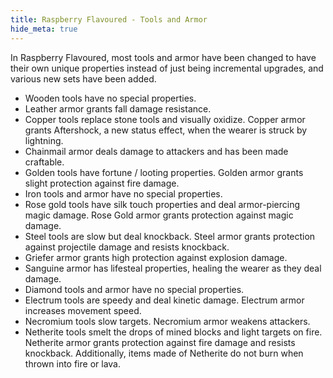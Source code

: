 ```yaml
---
title: Raspberry Flavoured - Tools and Armor
hide_meta: true
---
```


In Raspberry Flavoured, most tools and armor have been changed to have their own unique properties instead of just being incremental upgrades, and various new sets have been added.

- Wooden tools have no special properties.
- Leather armor grants fall damage resistance.
- Copper tools replace stone tools and visually oxidize. Copper armor grants Aftershock, a new status effect, when the wearer is struck by lightning.
- Chainmail armor deals damage to attackers and has been made craftable.
- Golden tools have fortune / looting properties. Golden armor grants slight protection against fire damage.
- Iron tools and armor have no special properties.
- Rose gold tools have silk touch properties and deal armor-piercing magic damage. Rose Gold armor grants protection against magic damage.
- Steel tools are slow but deal knockback. Steel armor grants protection against projectile damage and resists knockback.
- Griefer armor grants high protection against explosion damage.
- Sanguine armor has lifesteal properties, healing the wearer as they deal damage.
- Diamond tools and armor have no special properties.
- Electrum tools are speedy and deal kinetic damage. Electrum armor increases movement speed.
- Necromium tools slow targets. Necromium armor weakens attackers.
- Netherite tools smelt the drops of mined blocks and light targets on fire. Netherite armor grants protection against fire damage and resists knockback. Additionally, items made of Netherite do not burn when thrown into fire or lava.
